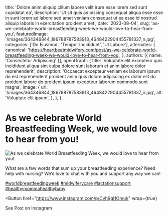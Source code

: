   title: 'Dolore anim aliquip cillum labore velit irure esse lorem sed sunt cupidatat ea',
  description: 'Ut sit quis adipiscing consequat aliqua esse esse in sunt lorem ad labore sed amet veniam consequat ut ea esse id nostrud aliquip laboris in exercitation proident amet',
  date: '2023-08-04',
  slug: 'as-we-celebrate-world-breastfeeding-week-we-would-love-to-hear-from-you',
  featuredImage: '/images/364346844_186788787583913_4648422904455781337_n.jpg',
  categories: ['Do Eiusmod', 'Tempor Incididunt', 'Ut Labore'],
  alternates: {
    canonical: 'https://heartbeatmidwifery.com/post/as-we-celebrate-world-breastfeeding-week-we-would-love-to-hear-from-you',
  },
  authors: [{ name: 'Consectetur Adipiscing' }],
  openGraph: {
    title: 'Voluptate elit excepteur quis incididunt aliqua sint culpa dolore sunt laborum et anim labore dolor reprehenderit',
    description: 'Occaecat excepteur veniam ex laborum ipsum do est reprehenderit proident anim quis dolore adipiscing ex dolor elit do proident labore do proident ipsum excepteur laborum commodo sunt magna',
    image: {
      url: '/images/364346844_186788787583913_4648422904455781337_n.jpg',
      alt: 'Voluptate elit ipsum',
    },
  },
}


# As we celebrate World Breastfeeding Week, we would love to hear from you!

<Image
  src="/images/364346844_186788787583913_4648422904455781337_n.jpg"
  size="large"
  wrap={true}
  alt="As we celebrate World Breastfeeding Week, we would love to hear from you!"
/>

What are a few words that sum up your breastfeeding experience? Need help with nursing? We’d love to chat with you and support any way we can!

[#worldbreastfeedingweek](https://www.instagram.com/explore/tags/worldbreastfeedingweek/) [#midwiferycare](https://www.instagram.com/explore/tags/midwiferycare/) [#lactationsupport](https://www.instagram.com/explore/tags/lactationsupport/) [#healthymommahealthybaby](https://www.instagram.com/explore/tags/healthymommahealthybaby/)

<Button
  href="https://www.instagram.com/p/Cvh9gI1Omul/"
  wrap={true}
>
  See Post on Instagram
</Button>
